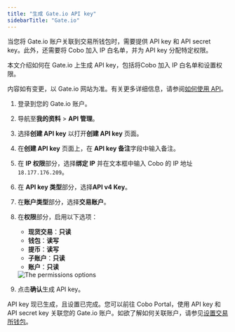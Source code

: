 ```yaml
---
title: "生成 Gate.io API key"
sidebarTitle: "Gate.io"
---
```


当您将 Gate.io 账户关联到交易所钱包时，需要提供 API key 和 API secret key。此外，还需要将 Cobo 加入 IP 白名单，并为 API key 分配特定权限。

本文介绍如何在 Gate.io 上生成 API key，包括将Cobo 加入 IP 白名单和设置权限。

<Note>内容如有变更，以 Gate.io 网站为准。有关更多详细信息，请参阅<a href="https://www.gate.io/zh/help/guide/faq/17521/how-to-utilize-api">如何使用 API</a>。</Note>

1. 登录到您的 Gate.io 账户。
2. 导航至**我的资料** > **API 管理**。
3. 选择**创建 API key** 以打开**创建 API key** 页面。
4. 在**创建 API key** 页面上，在 **API key 备注**字段中输入备注。
5. 在 **IP 权限**部分，选择**绑定 IP** 并在文本框中输入 Cobo 的 IP 地址 `18.177.176.209`。
6. 在 **API key 类型**部分，选择**API v4 Key**。
7. 在**账户类型**部分，选择**交易账户**。
8. 在**权限**部分，启用以下选项：
    - **现货交易**：**只读**
    - **钱包**：**读写**
    - **提币**：**读写**
    - **子账户**：**只读**
    - **账户**：**只读**

    <img src="/en/images/exchange-wallet/gate.png" className="screenshot_modal" alt="The permissions options" />

9. 点击**确认**生成 API key。

API key 现已生成，且设置已完成。您可以前往 Cobo Portal，使用 API key 和 API secret key 关联您的 Gate.io 账户。如欲了解如何关联账户，请参见[设置交易所钱包](/cn/portal/exchange-wallets/set-up)。 